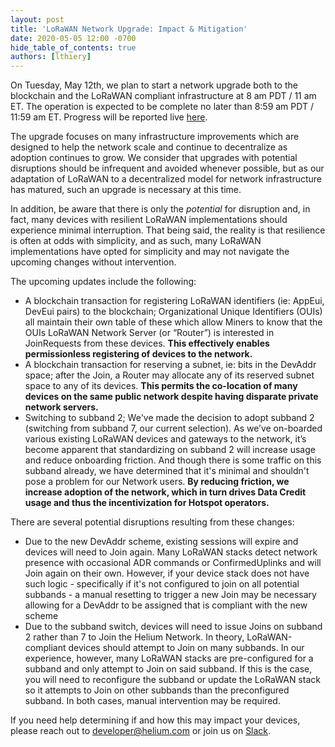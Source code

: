 ```yaml
---
layout: post
title: 'LoRaWAN Network Upgrade: Impact & Mitigation'
date: 2020-05-05 12:00 -0700
hide_table_of_contents: true
authors: [lthiery]
---
```


On Tuesday, May 12th, we plan to start a network upgrade both to the blockchain and the LoRaWAN
compliant infrastructure at 8 am PDT / 11 am ET. The operation is expected to be complete no later
than 8:59 am PDT / 11:59 am ET. Progress will be reported live [here](http://status.helium.com/).

<!--truncate-->

The upgrade focuses on many infrastructure improvements which are designed to help the network scale
and continue to decentralize as adoption continues to grow. We consider that upgrades with potential
disruptions should be infrequent and avoided whenever possible, but as our adaptation of LoRaWAN to
a decentralized model for network infrastructure has matured, such an upgrade is necessary at this
time.

In addition, be aware that there is only the _potential_ for disruption and, in fact, many devices
with resilient LoRaWAN implementations should experience minimal interruption. That being said, the
reality is that resilience is often at odds with simplicity, and as such, many LoRaWAN
implementations have opted for simplicity and may not navigate the upcoming changes without
intervention.

The upcoming updates include the following:

- A blockchain transaction for registering LoRaWAN identifiers (ie: AppEui, DevEui pairs) to the
  blockchain; Organizational Unique Identifiers (OUIs) all maintain their own table of these which
  allow Miners to know that the OUIs LoRaWAN Network Server (or “Router”) is interested in
  JoinRequests from these devices. **This effectively enables permissionless registering of devices
  to the network.**
- A blockchain transaction for reserving a subnet, ie: bits in the DevAddr space; after the Join, a
  Router may allocate any of its reserved subnet space to any of its devices. **This permits the
  co-location of many devices on the same public network despite having disparate private network
  servers.**
- Switching to subband 2; We've made the decision to adopt subband 2 (switching from subband 7, our
  current selection). As we’ve on-boarded various existing LoRaWAN devices and gateways to the
  network, it’s become apparent that standardizing on subband 2 will increase usage and reduce
  onboarding friction. And though there is some traffic on this subband already, we have determined
  that it's minimal and shouldn't pose a problem for our Network users. **By reducing friction, we
  increase adoption of the network, which in turn drives Data Credit usage and thus the
  incentivization for Hotspot operators.**

There are several potential disruptions resulting from these changes:

- Due to the new DevAddr scheme, existing sessions will expire and devices will need to Join again.
  Many LoRaWAN stacks detect network presence with occasional ADR commands or ConfirmedUplinks and
  will Join again on their own. However, if your device stack does not have such logic -
  specifically if it's not configured to join on all potential subbands - a manual resetting to
  trigger a new Join may be necessary allowing for a DevAddr to be assigned that is compliant with
  the new scheme
- Due to the subband switch, devices will need to issue Joins on subband 2 rather than 7 to Join the
  Helium Network. In theory, LoRaWAN-compliant devices should attempt to Join on many subbands. In
  our experience, however, many LoRaWAN stacks are pre-configured for a subband and only attempt to
  Join on said subband. If this is the case, you will need to reconfigure the subband or update the
  LoRaWAN stack so it attempts to Join on other subbands than the preconfigured subband. In both
  cases, manual intervention may be required.

If you need help determining if and how this may impact your devices, please reach out to
developer@helium.com or join us on [Slack](http://chat.helium.com/).
